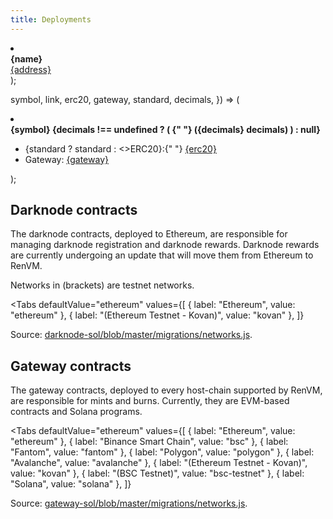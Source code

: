 ```yaml
---
title: Deployments
---
```



<DocTag type={DocType.Reference} />

  <li style={{ padding: 0, margin: 0 }}>
    <div style={{ border: "1px solid #eee", padding: 10, marginBottom: 2 }}>
      <b>{name}</b>
      <br />
      <a href={`${link}${address}`}>{address}</a>
    </div>
  </li>
);

  symbol,
  link,
  erc20,
  gateway,
  standard,
  decimals,
}) => (
  <li style={{ padding: 0, margin: 0 }}>
    <div style={{ border: "1px solid #eee", padding: 10, marginBottom: 2 }}>
      <b>
        {symbol}
        {decimals !== undefined ? (
          <span style={{ opacity: 0.8, fontWeight: 300 }}>
            {" "}
            ({decimals} decimals)
          </span>
        ) : null}
      </b>
      <ul style={{ listStyleType: "none", padding: 0 }}>
        <li>
          {standard ? standard : <>ERC20</>}:{" "}
          <a href={`${link}${erc20}`}>{erc20}</a>
        </li>
        <li>
          Gateway: <a href={`${link}${gateway}`}>{gateway}</a>
        </li>
      </ul>
    </div>
  </li>
);

## Darknode contracts

The darknode contracts, deployed to Ethereum, are responsible for managing darknode registration and darknode rewards. Darknode rewards are currently undergoing an update that will move them from Ethereum to RenVM.

Networks in (brackets) are testnet networks.

<Tabs
  defaultValue="ethereum"
  values={[
    { label: "Ethereum", value: "ethereum" },
    { label: "(Ethereum Testnet - Kovan)", value: "kovan" },
  ]}
>
  <TabItem value="ethereum">
    <ul style={{listStyleType: "none", padding: 0}}>
      <ContractItem
        name="Protocol"
        link="https://etherscan.io/address/"
        address="0xc25167ffa19b4d9d03c7d5aa4682c7063f345b66"
      />
      <ContractItem
        name="DarknodeRegistry"
        link="https://etherscan.io/address/"
        address="0x2D7b6C95aFeFFa50C068D50f89C5C0014e054f0A"
      />
      <ContractItem
        name="DarknodeRegistryStore"
        link="https://etherscan.io/address/"
        address="0x60Ab11FE605D2A2C3cf351824816772a131f8782"
      />
      <ContractItem
        name="DarknodePayment"
        link="https://etherscan.io/address/"
        address="0x098e1708b920EFBdD7afe33Adb6a4CBa30c370B9"
      />
      <ContractItem
        name="DarknodePaymentStore"
        link="https://etherscan.io/address/"
        address="0xE33417797d6b8Aec9171d0d6516E88002fbe23E7"
      />
    </ul>

  </TabItem>
  <TabItem value="kovan">
    <ul style={{listStyleType: "none", padding: 0}}>
      <ContractItem
        name="Protocol"
        link="https://kovan.etherscan.io/address/"
        address="0x59e23c087cA9bd9ce162875811CD6e99134D6d0F"
      />
      <ContractItem
        name="DarknodeRegistry"
        link="https://kovan.etherscan.io/address/"
        address="0x9954C9F839b31E82bc9CA98F234313112D269712"
      />
      <ContractItem
        name="DarknodeRegistryStore"
        link="https://kovan.etherscan.io/address/"
        address="0x9daa16aA19e37f3de06197a8B5E638EC5e487392"
      />
      <ContractItem
        name="DarknodePayment"
        link="https://kovan.etherscan.io/address/"
        address="0x023f2e94C3eb128D3bFa6317a3fF860BF93C1616"
      />
      <ContractItem
        name="DarknodePaymentStore"
        link="https://kovan.etherscan.io/address/"
        address="0x0EC73cCDCd8e643d909D0c4b663Eb1B2Fb0b1e1C"
      />
    </ul>

  </TabItem>
</Tabs>

Source: [darknode-sol/blob/master/migrations/networks.js](https://github.com/renproject/darknode-sol/blob/master/migrations/networks.js).

## Gateway contracts

The gateway contracts, deployed to every host-chain supported by RenVM, are responsible for mints and burns.
Currently, they are EVM-based contracts and Solana programs.

<Tabs
  defaultValue="ethereum"
  values={[
    { label: "Ethereum", value: "ethereum" },
    { label: "Binance Smart Chain", value: "bsc" },
    { label: "Fantom", value: "fantom" },
    { label: "Polygon", value: "polygon" },
    { label: "Avalanche", value: "avalanche" },
    { label: "(Ethereum Testnet - Kovan)", value: "kovan" },
    { label: "(BSC Testnet)", value: "bsc-testnet" },
    { label: "Solana", value: "solana" },
  ]}
>
  <TabItem value="ethereum">
    <ul style={{ listStyleType: "none", padding: 0 }}>
      <ContractItem
        name="GatewayRegistry"
        link="https://etherscan.io/address/"
        address="0xe80d347DF1209a76DD9d2319d62912ba98C54DDD"
      />
      <ContractItem
        name="BasicAdapter"
        link="https://etherscan.io/address/"
        address="0x32666B64e9fD0F44916E1378Efb2CFa3B3B96e80"
      />
      <AssetItem
        link="https://etherscan.io/address/"
        symbol={"renBTC"}
        erc20={"0xEB4C2781e4ebA804CE9a9803C67d0893436bB27D"}
        gateway={"0xe4b679400F0f267212D5D812B95f58C83243EE71"}
        decimals={8}
      />
      <AssetItem
        link="https://etherscan.io/address/"
        symbol={"renZEC"}
        erc20={"0x1C5db575E2Ff833E46a2E9864C22F4B22E0B37C2"}
        gateway={"0xc3BbD5aDb611dd74eCa6123F05B18acc886e122D"}
        decimals={8}
      />
      <AssetItem
        link="https://etherscan.io/address/"
        symbol={"renBCH"}
        erc20={"0x459086F2376525BdCebA5bDDA135e4E9d3FeF5bf"}
        gateway={"0xCc4FF5b8A4A7adb35F00ff0CBf53784e07c3C52F"}
        decimals={8}
      />
      <AssetItem
        link="https://etherscan.io/address/"
        symbol={"renFIL"}
        erc20={"0xD5147bc8e386d91Cc5DBE72099DAC6C9b99276F5"}
        gateway={"0xED7D080AA1d2A4D468C615a5d481125Bb56BF1bf"}
        decimals={18}
      />
      <AssetItem
        link="https://etherscan.io/address/"
        symbol={"renDOGE"}
        erc20={"0xe3Cb486f3f5C639e98cCBaF57d95369375687F80"}
        gateway={"0x05387a10Bb3EF789b6C2a9CE2d6C21D5a8c6B1aA"}
        decimals={8}
      />
      <AssetItem
        link="https://etherscan.io/address/"
        symbol={"renDGB"}
        erc20={"0x3832d2F059E55934220881F831bE501D180671A7"}
        gateway={"0x2362843745615368F4ef0A43D7502353649C0783"}
        decimals={8}
      />
      <AssetItem
        link="https://etherscan.io/address/"
        symbol={"renLUNA"}
        erc20={"0x52d87F22192131636F93c5AB18d0127Ea52CB641"}
        gateway={"0xD7D7Deab930B6d3f98b35A26a4c431630d5AB874"}
        decimals={6}
      />
    </ul>
  </TabItem>
  <TabItem value="bsc">
    <ul style={{ listStyleType: "none", padding: 0 }}>
      <ContractItem
        name="GatewayRegistry"
        link="https://bscscan.com/address/"
        address="0x21C482f153D0317fe85C60bE1F7fa079019fcEbD"
      />
      <ContractItem
        name="BasicAdapter"
        link="https://bscscan.com/address/"
        address="0xAC23817f7E9Ec7EB6B7889BDd2b50e04a44470c5"
      />
      <AssetItem
        link="https://bscscan.com/address/"
        symbol={"renBTC"}
        erc20={"0xfCe146bF3146100cfe5dB4129cf6C82b0eF4Ad8c"}
        gateway={"0x95De7b32e24B62c44A4C44521eFF4493f1d1fE13"}
        standard={"BEP20"}
        decimals={8}
      />
      <AssetItem
        link="https://bscscan.com/address/"
        symbol={"renZEC"}
        erc20={"0x695FD30aF473F2960e81Dc9bA7cB67679d35EDb7"}
        gateway={"0xfdecB67cE94A22C8e227D17938c3127EA1B47B4E"}
        standard={"BEP20"}
        decimals={8}
      />
      <AssetItem
        link="https://bscscan.com/address/"
        symbol={"renBCH"}
        erc20={"0xA164B067193bd119933e5C1e7877421FCE53D3E5"}
        gateway={"0x3023DD075B0291Cd6aDc890A1EBDD6C400595E08"}
        standard={"BEP20"}
        decimals={8}
      />
      <AssetItem
        link="https://bscscan.com/address/"
        symbol={"renFIL"}
        erc20={"0xDBf31dF14B66535aF65AaC99C32e9eA844e14501"}
        gateway={"0x05Cadbf3128BcB7f2b89F3dD55E5B0a036a49e20"}
        standard={"BEP20"}
        decimals={18}
      />
      <AssetItem
        link="https://bscscan.com/address/"
        symbol={"renDOGE"}
        erc20={"0x31a0D1A199631D244761EEba67e8501296d2E383"}
        gateway={"0x7986568375Af35B427f3f51389d73196967C356a"}
        standard={"BEP20"}
        decimals={8}
      />
      <AssetItem
        link="https://bscscan.com/address/"
        symbol={"renDGB"}
        erc20={"0xc3fEd6eB39178A541D274e6Fc748d48f0Ca01CC3"}
        gateway={"0x06A2C5d79c66268610eEBBca10AFa17092860830"}
        standard={"BEP20"}
        decimals={8}
      />
      <AssetItem
        link="https://bscscan.com/address/"
        symbol={"renLUNA"}
        erc20={"0xc4Ace9278e7E01755B670C0838c3106367639962"}
        gateway={"0x4d59f628CB8e4670b779eAE22aF0c46DebC06695"}
        standard={"BEP20"}
        decimals={6}
      />
    </ul>
  </TabItem>
  <TabItem value="fantom">
    <ul style={{ listStyleType: "none", padding: 0 }}>
      <ContractItem
        name="GatewayRegistry"
        link="https://ftmscan.com/address/"
        address="0x21C482f153D0317fe85C60bE1F7fa079019fcEbD"
      />
      <ContractItem
        name="BasicAdapter"
        link="https://ftmscan.com/address/"
        address="0xAC23817f7E9Ec7EB6B7889BDd2b50e04a44470c5"
      />
      <AssetItem
        link="https://ftmscan.com/address/"
        symbol={"renBTC"}
        erc20={"0xDBf31dF14B66535aF65AaC99C32e9eA844e14501"}
        gateway={"0x05Cadbf3128BcB7f2b89F3dD55E5B0a036a49e20"}
        standard={"ERC20"}
        decimals={8}
      />
      <AssetItem
        link="https://ftmscan.com/address/"
        symbol={"renZEC"}
        erc20={"0x31a0D1A199631D244761EEba67e8501296d2E383"}
        gateway={"0x7986568375Af35B427f3f51389d73196967C356a"}
        standard={"ERC20"}
        decimals={8}
      />
      <AssetItem
        link="https://ftmscan.com/address/"
        symbol={"renBCH"}
        erc20={"0xc3fEd6eB39178A541D274e6Fc748d48f0Ca01CC3"}
        gateway={"0x06A2C5d79c66268610eEBBca10AFa17092860830"}
        standard={"ERC20"}
        decimals={8}
      />
      <AssetItem
        link="https://ftmscan.com/address/"
        symbol={"renFIL"}
        erc20={"0xc4Ace9278e7E01755B670C0838c3106367639962"}
        gateway={"0x4d59f628CB8e4670b779eAE22aF0c46DebC06695"}
        standard={"ERC20"}
        decimals={18}
      />
      <AssetItem
        link="https://ftmscan.com/address/"
        symbol={"renDGB"}
        erc20={"0x2628568509E87c4429fBb5c664Ed11391BE1BD29"}
        gateway={"0x677b23D0ffc82414B063accA197f74d791285952"}
        standard={"ERC20"}
        decimals={8}
      />
      <AssetItem
        link="https://ftmscan.com/address/"
        symbol={"renDOGE"}
        erc20={"0xcE829A89d4A55a63418bcC43F00145adef0eDB8E"}
        gateway={"0x9FB2C0b19A9fee6d02E7Ea861C71503608B64d6A"}
        standard={"ERC20"}
        decimals={8}
      />
      <AssetItem
        link="https://ftmscan.com/address/"
        symbol={"renLUNA"}
        erc20={"0x7c7DAAF2dB46fEFd067f002a69FD0BE14AeB159f"}
        gateway={"0x731Ea4Ba77fF184d89dBeB160A0078274Acbe9D2"}
        standard={"ERC20"}
        decimals={6}
      />
    </ul>
  </TabItem>
  <TabItem value="polygon">
    <ul style={{ listStyleType: "none", padding: 0 }}>
      <ContractItem
        name="GatewayRegistry"
        link="https://polygonscan.com/address/"
        address="0x21C482f153D0317fe85C60bE1F7fa079019fcEbD"
      />
      <ContractItem
        name="BasicAdapter"
        link="https://polygonscan.com/address/"
        address="0xAC23817f7E9Ec7EB6B7889BDd2b50e04a44470c5"
      />
      <AssetItem
        link="https://polygonscan.com/address/"
        symbol={"renBTC"}
        erc20={"0xDBf31dF14B66535aF65AaC99C32e9eA844e14501"}
        gateway={"0x05Cadbf3128BcB7f2b89F3dD55E5B0a036a49e20"}
        standard={"ERC20"}
        decimals={8}
      />
      <AssetItem
        link="https://polygonscan.com/address/"
        symbol={"renZEC"}
        erc20={"0x31a0D1A199631D244761EEba67e8501296d2E383"}
        gateway={"0x7986568375Af35B427f3f51389d73196967C356a"}
        standard={"ERC20"}
        decimals={8}
      />
      <AssetItem
        link="https://polygonscan.com/address/"
        symbol={"renBCH"}
        erc20={"0xc3fEd6eB39178A541D274e6Fc748d48f0Ca01CC3"}
        gateway={"0x06A2C5d79c66268610eEBBca10AFa17092860830"}
        standard={"ERC20"}
        decimals={8}
      />
      <AssetItem
        link="https://polygonscan.com/address/"
        symbol={"renFIL"}
        erc20={"0xc4Ace9278e7E01755B670C0838c3106367639962"}
        gateway={"0x4d59f628CB8e4670b779eAE22aF0c46DebC06695"}
        standard={"ERC20"}
        decimals={18}
      />
      <AssetItem
        link="https://polygonscan.com/address/"
        symbol={"renDGB"}
        erc20={"0x2628568509E87c4429fBb5c664Ed11391BE1BD29"}
        gateway={"0x677b23D0ffc82414B063accA197f74d791285952"}
        standard={"ERC20"}
        decimals={8}
      />
      <AssetItem
        link="https://polygonscan.com/address/"
        symbol={"renDOGE"}
        erc20={"0xcE829A89d4A55a63418bcC43F00145adef0eDB8E"}
        gateway={"0x9FB2C0b19A9fee6d02E7Ea861C71503608B64d6A"}
        standard={"ERC20"}
        decimals={8}
      />
      <AssetItem
        link="https://polygonscan.com/address/"
        symbol={"renLUNA"}
        erc20={"0x7c7DAAF2dB46fEFd067f002a69FD0BE14AeB159f"}
        gateway={"0x731Ea4Ba77fF184d89dBeB160A0078274Acbe9D2"}
        standard={"ERC20"}
        decimals={6}
      />
    </ul>
  </TabItem>
  <TabItem value="avalanche">
    <ul style={{ listStyleType: "none", padding: 0 }}>
      <ContractItem
        name="GatewayRegistry"
        link="https://cchain.explorer.avax.network/address/"
        address="0x21C482f153D0317fe85C60bE1F7fa079019fcEbD"
      />
      <ContractItem
        name="BasicAdapter"
        link="https://cchain.explorer.avax.network/address/"
        address="0xAC23817f7E9Ec7EB6B7889BDd2b50e04a44470c5"
      />
      <AssetItem
        link="https://cchain.explorer.avax.network/address/"
        symbol={"renBTC"}
        erc20={"0xDBf31dF14B66535aF65AaC99C32e9eA844e14501"}
        gateway={"0x05Cadbf3128BcB7f2b89F3dD55E5B0a036a49e20"}
        standard={"ERC20"}
        decimals={8}
      />
      <AssetItem
        link="https://cchain.explorer.avax.network/address/"
        symbol={"renZEC"}
        erc20={"0x31a0D1A199631D244761EEba67e8501296d2E383"}
        gateway={"0x7986568375Af35B427f3f51389d73196967C356a"}
        standard={"ERC20"}
        decimals={8}
      />
      <AssetItem
        link="https://cchain.explorer.avax.network/address/"
        symbol={"renBCH"}
        erc20={"0xc3fEd6eB39178A541D274e6Fc748d48f0Ca01CC3"}
        gateway={"0x06A2C5d79c66268610eEBBca10AFa17092860830"}
        standard={"ERC20"}
        decimals={8}
      />
      <AssetItem
        link="https://cchain.explorer.avax.network/address/"
        symbol={"renFIL"}
        erc20={"0xc4Ace9278e7E01755B670C0838c3106367639962"}
        gateway={"0x4d59f628CB8e4670b779eAE22aF0c46DebC06695"}
        standard={"ERC20"}
        decimals={18}
      />
      <AssetItem
        link="https://cchain.explorer.avax.network/address/"
        symbol={"renDGB"}
        erc20={"0x2628568509E87c4429fBb5c664Ed11391BE1BD29"}
        gateway={"0x677b23D0ffc82414B063accA197f74d791285952"}
        standard={"ERC20"}
        decimals={8}
      />
      <AssetItem
        link="https://cchain.explorer.avax.network/address/"
        symbol={"renDOGE"}
        erc20={"0xcE829A89d4A55a63418bcC43F00145adef0eDB8E"}
        gateway={"0x9FB2C0b19A9fee6d02E7Ea861C71503608B64d6A"}
        standard={"ERC20"}
        decimals={8}
      />
      <AssetItem
        link="https://cchain.explorer.avax.network/address/"
        symbol={"renLUNA"}
        erc20={"0x7c7DAAF2dB46fEFd067f002a69FD0BE14AeB159f"}
        gateway={"0x731Ea4Ba77fF184d89dBeB160A0078274Acbe9D2"}
        standard={"ERC20"}
        decimals={6}
      />
    </ul>
  </TabItem>
  <TabItem value="kovan">
    <ul style={{ listStyleType: "none", padding: 0 }}>
      <ContractItem
        name="GatewayRegistry"
        link="https://kovan.etherscan.io/address/"
        address="0x557e211EC5fc9a6737d2C6b7a1aDe3e0C11A8D5D"
      />
      <ContractItem
        name="BasicAdapter"
        link="https://kovan.etherscan.io/address/"
        address="0x7DDFA2e5435027f6e13Ca8Db2f32ebd5551158Bb"
      />
      <AssetItem
        link="https://kovan.etherscan.io/address/"
        symbol={"renBTC"}
        erc20={"0x0A9ADD98C076448CBcFAcf5E457DA12ddbEF4A8f"}
        gateway={"0x55363c0dBf97Ff9C0e31dAfe0fC99d3e9ce50b8A"}
      />
      <AssetItem
        link="https://kovan.etherscan.io/address/"
        symbol={"renZEC"}
        erc20={"0x42805DA220DF1f8a33C16B0DF9CE876B9d416610"}
        gateway={"0xAACbB1e7bA99F2Ed6bd02eC96C2F9a52013Efe2d"}
      />
      <AssetItem
        link="https://kovan.etherscan.io/address/"
        symbol={"renBCH"}
        erc20={"0x618dC53e856b1A601119F2Fed5F1E873bCf7Bd6e"}
        gateway={"0x9827c8a66a2259fd926E7Fd92EA8DF7ed1D813b1"}
      />
      <AssetItem
        link="https://kovan.etherscan.io/address/"
        symbol={"renFIL"}
        erc20={"0xAE2f4e711ca562a07E16939C5dfD40b05C68AEe5"}
        gateway={"0xC9A81412B538A3c190Bc6E537357c09A23D5A90E"}
      />
      <AssetItem
        link="https://kovan.etherscan.io/address/"
        symbol={"renDOGE"}
        erc20={"0x442412c823884Cb8fa5e6a096b5DadD8BD94e798"}
        gateway={"0x0D3D33790466D67d66cF61C02494B31AB63B9097"}
      />
      <AssetItem
        link="https://kovan.etherscan.io/address/"
        symbol={"renDGB"}
        erc20={"0xE657dc7A25eB2b5023C16a1C7cfB42c805C1b855"}
        gateway={"0x9302EA4C04c04fe2ca81b1A27c7a9906309b6701"}
      />
      <AssetItem
        link="https://kovan.etherscan.io/address/"
        symbol={"renLUNA"}
        erc20={"0x34CC35cdB6fF0c3db189428ACe45084231664CD0"}
        gateway={"0xFdF1F7bFB789bb06e830EBaC76e6241fcB29B5e1"}
      />
    </ul>
  </TabItem>
  <TabItem value="bsc-testnet">
    <ul style={{ listStyleType: "none", padding: 0 }}>
      <ContractItem
        name="GatewayRegistry"
        link="https://testnet.bscscan.com/address/"
        address="0x838F881876f53a772D2F8E2f8aa2e4a996431495"
      />
      <ContractItem
        name="BasicAdapter"
        link="https://testnet.bscscan.com/address/"
        address="0x7de1253A8da6620351ec477b38BdC6a55FCd0f85"
      />
      <AssetItem
        link="https://testnet.bscscan.com/address/"
        symbol={"renBTC"}
        erc20={"0x5eB4F537889eC3C7Ec397F1acB33c70D8C0ee438"}
        gateway={"0x6003FD1C2d4eeDed7cb5E89923AB457d1DE5cE89"}
        standard={"BEP20"}
      />
      <AssetItem
        link="https://testnet.bscscan.com/address/"
        symbol={"renZEC"}
        erc20={"0xAF787a25241c69ae213A8Ee08a2518D858b32dBd"}
        gateway={"0x7517FadFA7247ffe52d57c78780FfF0662a09936"}
        standard={"BEP20"}
      />
      <AssetItem
        link="https://testnet.bscscan.com/address/"
        symbol={"renBCH"}
        erc20={"0xD566bB681a231f5648D7cB0f09A89cb47fd09513"}
        gateway={"0x00E094aff24746196Bf73491A4C276fa4db503b4"}
        standard={"BEP20"}
      />
      <AssetItem
        link="https://testnet.bscscan.com/address/"
        symbol={"renFIL"}
        erc20={"0xE980BC9e17094EB273c6b5A1139b3A30EcdF05e0"}
        gateway={"0xBA7236b2fbe3F12Df15a0d5fcE57d891016822f8"}
        standard={"BEP20"}
      />
      <AssetItem
        link="https://testnet.bscscan.com/address/"
        symbol={"renDOGE"}
        erc20={"0x8C0248Ab26FcD6868Cc5aaea954f0ce28F8E103f"}
        gateway={"0xd5E7d585D471BaFF2060dAFeaf701ff89114e439"}
        standard={"BEP20"}
      />
      <AssetItem
        link="https://testnet.bscscan.com/address/"
        symbol={"renDGB"}
        erc20={"0xe8163f31A7a23167D21252Bcc0a996a1A40E7d61"}
        gateway={"0x0c5Efe870916cA7c89c03D742963795Ed7d3C35a"}
        standard={"BEP20"}
      />
      <AssetItem
        link="https://testnet.bscscan.com/address/"
        symbol={"renLUNA"}
        erc20={"0x2c82a39549858A0fF1a369D84695D983791d0786"}
        gateway={"0x26f4F36A070190Ee4379241DD1463A420768EB4B"}
        standard={"BEP20"}
      />
    </ul>
  </TabItem>
  <TabItem value="solana">
    <ul style={{ listStyleType: "none", padding: 0 }}>
      <ContractItem
        name="GatewayRegistry"
        link="https://explorer.solana.com/address/"
        address="REGrPFKQhRneFFdUV3e9UDdzqUJyS6SKj88GdXFCRd2"
      />
      <AssetItem
        link="https://explorer.solana.com/address/"
        symbol={"renBTC"}
        erc20={"CDJWUqTcYTVAKXAVXoQZFes5JUFc7owSeq7eMQcDSbo5"}
        gateway={"BTC5yiRuonJKcQvD9j9QwYKPx4MCGbvkWfvHFyBJG6RY"}
        standard={"SPL"}
        decimals={8}
      />
      <AssetItem
        link="https://explorer.solana.com/address/"
        symbol={"renBCH"}
        erc20={"G1a6jxYz3m8DVyMqYnuV7s86wD4fvuXYneWSpLJkmsXj"}
        gateway={"BCHLK8N6spajPuk5P5imR4BdPKxMWMRAkfvsCVAiHDsx"}
        standard={"SPL"}
        decimals={8}
      />
      <AssetItem
        link="https://explorer.solana.com/address/"
        symbol={"renDGB"}
        erc20={"FKJvvVJ242tX7zFtzTmzqoA631LqHh4CdgcN8dcfFSju"}
        gateway={"DGB9b34QragJSwWkrLc2L8akZdeYKgwruDaT1rqea3Sz"}
        standard={"SPL"}
        decimals={8}
      />
      <AssetItem
        link="https://explorer.solana.com/address/"
        symbol={"renDOGE"}
        erc20={"ArUkYE2XDKzqy77PRRGjo4wREWwqk6RXTfM9NeqzPvjU"}
        gateway={"DoGEYj1prGAkc5fHcHPyg5bhgfbUQm5uaPwtaVQPuNKh"}
        standard={"SPL"}
        decimals={8}
      />
      <AssetItem
        link="https://explorer.solana.com/address/"
        symbol={"renFIL"}
        erc20={"De2bU64vsXKU9jq4bCjeDxNRGPn8nr3euaTK8jBYmD3J"}
        gateway={"FiLWGcjSCGhnXsWfkrwBYL2JeNJ4a6z7MStVxnayS8Nf"}
        standard={"SPL"}
        decimals={9}
      />
      <AssetItem
        link="https://explorer.solana.com/address/"
        symbol={"renLUNA"}
        erc20={"8wv2KAykQstNAj2oW6AHANGBiFKVFhvMiyyzzjhkmGvE"}
        gateway={"LUNAZQmNvQYHycB9m3kE95afQQyf4LZw1pfXKvZaZar"}
        standard={"SPL"}
        decimals={6}
      />
      <AssetItem
        link="https://explorer.solana.com/address/"
        symbol={"renZEC"}
        erc20={"E99CQ2gFMmbiyK2bwiaFNWUUmwz4r8k2CVEFxwuvQ7ue"}
        gateway={"ZECGnwPTpT8v8ccn7onj8oafGA4c1RJV8MH7bYSCRCU"}
        standard={"SPL"}
        decimals={8}
      />
    </ul>
  </TabItem>
</Tabs>

Source: [gateway-sol/blob/master/migrations/networks.js](https://github.com/renproject/gateway-sol/blob/master/migrations/networks.js).

